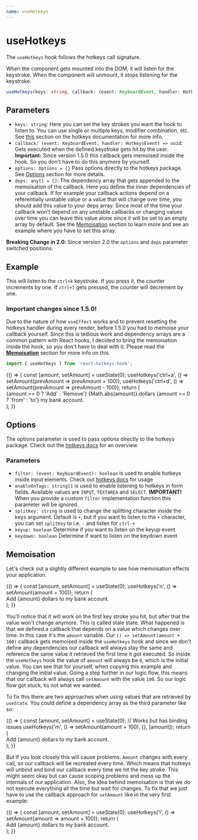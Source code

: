 ```yaml
---
name: useHotkeys
---
```



# useHotkeys

The `useHotkeys` hook follows the hotkeys call signature.

When the component gets mounted into the DOM, it will listen for the keystroke. When the component will unmount, it
stops listening for the keystroke.

```ts
useHotkeys(keys: string, callback: (event: KeyboardEvent, handler: HotkeysEvent) => void, options: Options = {}, deps: any[] = [])
```

## Parameters
* `keys: string`: Here you can set the key strokes you want the hook to listen to. You can use single or multiple keys,
modifier combination, etc. See [this](https://github.com/jaywcjlove/hotkeys/#defining-shortcuts)
section on the hotkeys documentation for more info.
* `callback: (event: KeyboardEvent, handler: HotkeysEvent) => void`: Gets executed when the defined keystroke
gets hit by the user. **Important:** Since version 1.5.0 this callback gets memoised inside the hook. So you don't have
to do this anymore by yourself.
* `options: Options = {}` Pass options directly to the hotkeys package. See [Options](#options) section for more details.
* `deps: any[] = []`: The dependency array that gets appended to the memoisation of the callback. Here you define the inner
dependencies of your callback. If for example your callback actions depend on a referentially unstable value or a value
that will change over time, you should add this value to your deps array. Since most of the time your callback won't
depend on any unstable callbacks or changing values over time you can leave this value alone since it will be set to an
empty array by default. See the [Memoisation](#memoisation) section to
learn more and see an example where you have to set this array.

**Breaking Change in 2.0**: Since version 2.0 the `options` and `deps` parameter switched positions.

## Example

This will listen to the `ctrl+k` keystroke. If you press it, the counter increments by one. If `ctrl+l` gets pressed,
the counter will decrement by one.

### Important changes since 1.5.0!
Due to the nature of how `useEffect` works and to prevent resetting the hotkeys handler during every render, before 1.5.0
you had to memoise your callback yourself. Since this is tedious work and dependency arrays are a common pattern with
React hooks, I decided to bring the memoisation inside the hook, so you don't have to deal with it. Please read the
[**Memoisation**](#memoisation) section for more info on this.

```js
import { useHotkeys } from 'react-hotkeys-hook';
```

<Playground>
  {() => {
    const [amount, setAmount] = useState(0);
    useHotkeys('ctrl+a', () => setAmount(prevAmount => prevAmount + 100));
    useHotkeys('ctrl+d', () => setAmount(prevAmount => prevAmount - 100));
    return (
      <div>
        {amount >= 0 ? 'Add' : 'Remove'} {Math.abs(amount)} dollars {amount >= 0 ? 'from' : 'to'} my bank account.
      </div>
    );
  }}
</Playground>

## Options

The options parameter is used to pass options directly to the hotkeys package. Check out the [hotkeys docs](https://github.com/jaywcjlove/hotkeys/#option)
for an overview.

### Parameters
* `filter: (event: KeyboardEvent): boolean` is used to enable hotkeys inside input elements. Check out [hotkeys docs](https://github.com/jaywcjlove/hotkeys/#filter) for usage
* `enableOnTags: string[]` is used to enable listening to hotkeys in form fields. Available values are `INPUT`, `TEXTAREA` and `SELECT`.
**IMPORTANT!** When you provide a custom `filter` implementation function this parameter will be ignored.
* `splitKey: string` is used to change the splitting character inside the keys argument. Default is `+`, but if you want
to listen to the `+` character, you can set `splitKey` to i.e. `-` and listen for `ctrl-+`
* `keyup: boolean` Determine if you want to listen on the keyup event
* `keydown: boolean` Determine if want to listen on the keydown event

## Memoisation

Let's check out a slightly different example to see how memoisation effects your application.

<Playground>
  {() => {
    const [amount, setAmount] = useState(0);
    useHotkeys('n', () => setAmount(amount + 100));
    return (
      <div>
        Add {amount} dollars to my bank account.
      </div>
    );
  }}
</Playground>

You'll notice that it will work on the first key stroke you hit, but after that the value won't change anymore. This is
called stale state. What happened is that we defined a callback that depends on a value which changes over time. In this
case it's the `amount` variable. Our `() => setAmount(amount + 100)` callback gets memoised inside the `useHotkeys` hook
and since we don't define any dependencies our callback will always stay the same and reference the same value it retrieved
the first time it got executed. So inside the `useHotkeys` hook the value of `amount` will always be `0`, which is the
initial value. You can see that for yourself, when copying this example and changing the initial value.
Going a step further in our logic flow, this means that our callback will always call `setAmount` with the value `100`.
So our logic flow got stuck, tis not what we wanted.

To fix this there are two approaches when using values that are retrieved by `useState`. You could define a dependency array as
the third parameter like so:

<Playground>
  {() => {
    const [amount, setAmount] = useState(0);
    // Works but has binding issues
    useHotkeys('m', () => setAmount(amount + 100), {}, [amount]);
    return (
      <div>
        Add {amount} dollars to my bank account.
      </div>
    );
  }}
</Playground>

But if you look closely this will cause problems. `Amount` changes with every call, so our callback will be recreated
every time. Which means that hotkeys will unbind and bind our callback every time we hit the key stroke. This might
seem okay but can cause scoping problems and mess up the internals of our application. Also, the idea behind memoisation
is that we do not execute everything all the time but wait for changes. To fix that we just have to use the callback
approach for `setAmount` like in the very first example:

<Playground>
  {() => {
    const [amount, setAmount] = useState(0);
    useHotkeys('l', () => setAmount(amount => amount + 100));
    return (
      <div>
        Add {amount} dollars to my bank account.
      </div>
    );
  }}
</Playground>
